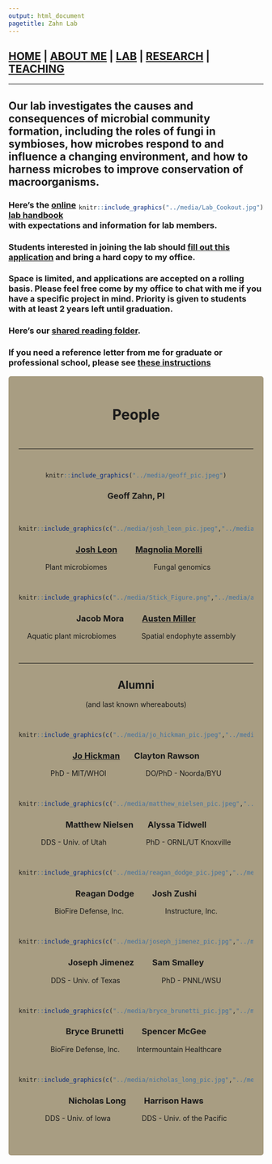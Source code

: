 ```yaml
---
output: html_document
pagetitle: Zahn Lab
---
```


<style type="text/css">
.main-container {
  max-width: 1800px;
  margin-left: auto;
  margin-right: auto;
}
</style>


## [HOME](http://gzahn.github.io/) | [ABOUT ME](http://gzahn.github.io/about-me/) | [LAB](http://gzahn.github.io/lab/) | [RESEARCH](http://gzahn.github.io/pubs-and-pres/) | [TEACHING](http://gzahn.github.io/coursemap/)

___

<style>
div.gray { background-color:#aabdaf; border-radius: 5px; padding: 20px;}
</style>
<div class = "gray">


## Our lab investigates the causes and consequences of microbial community formation, including the roles of fungi in symbioses, how microbes respond to and influence a changing environment, and how to harness microbes to improve conservation of macroorganisms.

<div style= "float:right;position: relative;">
```r
knitr::include_graphics("../media/Lab_Cookout.jpg")
```
</div>


### Here’s the [online lab handbook](https://github.com/gzahn/Lab_Manual/blob/master/README.md) with expectations and information for lab members.

### Students interested in joining the lab should [fill out this application](https://github.com/gzahn/Profile/raw/master/Student_Research_Application.docx) and bring a hard copy to my office.

### Space is limited, and applications are accepted on a rolling basis. Please feel free come by my office to chat with me if you have a specific project in mind. Priority is given to students with at least 2 years left until graduation.

### Here's our [shared reading folder](https://www.zotero.org/groups/415455/microbe_ecology/items?).

### If you need a reference letter from me for graduate or professional school, please see [these instructions](https://gzahn.github.io/lab/reference_letters.html)

</div>


<style>
div.blue { background-color:#a89d82; border-radius: 5px; padding: 20px;}
</style>
<div class = "blue">

<center>
# **People**
<br>

___

<br>

```r
knitr::include_graphics("../media/geoff_pic.jpeg")
```

### **Geoff Zahn, PI**
<br>


```r
knitr::include_graphics(c("../media/josh_leon_pic.jpeg","../media/magnolia_morelli_pic.png"))
```

### **&nbsp;&nbsp;&nbsp;[Josh Leon](https://jleon123.github.io/)** &emsp; &nbsp;&nbsp; **[Magnolia Morelli](https://magnoliamorelli.github.io/)**

Plant microbiomes &emsp;&emsp;&emsp;&emsp;&emsp;&emsp; Fungal genomics &emsp;&emsp;

<br>


```r
knitr::include_graphics(c("../media/Stick_Figure.png","../media/austen_miller_pic.png"))
```

### **Jacob Mora** &emsp; &nbsp;&nbsp; **[Austen Miller](https://amaceituna.github.io/)**

Aquatic plant microbiomes &emsp;&emsp;&emsp; Spatial endophyte assembly &emsp;

<br>


___

## **Alumni**

(and last known whereabouts)
<br>

<br>


```r
knitr::include_graphics(c("../media/jo_hickman_pic.jpeg","../media/clayton_rawson_pic.jpg"))
```

### **[Jo Hickman](https://kjehickman.github.io)** &emsp;&nbsp;  **Clayton Rawson**

PhD - MIT/WHOI &emsp;&emsp;&emsp;&emsp;&emsp; DO/PhD - Noorda/BYU

<br>

```r
knitr::include_graphics(c("../media/matthew_nielsen_pic.jpeg","../media/alyssa_tidwell_pic.jpg"))
```

### **Matthew Nielsen** &emsp;&nbsp; **Alyssa Tidwell**

DDS - Univ. of Utah &emsp;&emsp;&emsp;&emsp;&emsp; PhD - ORNL/UT Knoxville

<br>

```r
knitr::include_graphics(c("../media/reagan_dodge_pic.jpeg","../media/josh_zushi_pic.jpg"))
```

### **Reagan Dodge**  &emsp;&nbsp;&nbsp;&nbsp; **Josh Zushi**

BioFire Defense, Inc. &emsp;&emsp;&emsp;&emsp;&emsp;&nbsp; Instructure, Inc.

<br>

```r
knitr::include_graphics(c("../media/joseph_jimenez_pic.jpg","../media/sam_smalley_pic.jpeg"))
```

### **Joseph Jimenez** &emsp;&nbsp;&nbsp;&nbsp; **Sam Smalley**

DDS - Univ. of Texas &emsp;&emsp;&emsp;&emsp;&emsp;&nbsp; PhD - PNNL/WSU

<br>

```r
knitr::include_graphics(c("../media/bryce_brunetti_pic.jpg","../media/spencer_mcgee_pic.jpg"))
```

### **Bryce Brunetti** &emsp;&nbsp;&nbsp;&nbsp; **Spencer McGee**

BioFire Defense, Inc. &emsp;&nbsp;&nbsp;&nbsp; Intermountain Healthcare

<br>

```r
knitr::include_graphics(c("../media/nicholas_long_pic.jpg","../media/harrison_haws_pic.png"))
```

### **Nicholas Long** &emsp;&nbsp;&nbsp;&nbsp; **Harrison Haws**

DDS - Univ. of Iowa &emsp;&emsp;&emsp;&nbsp;&nbsp;&nbsp; DDS - Univ. of the Pacific

<br>





</center>
